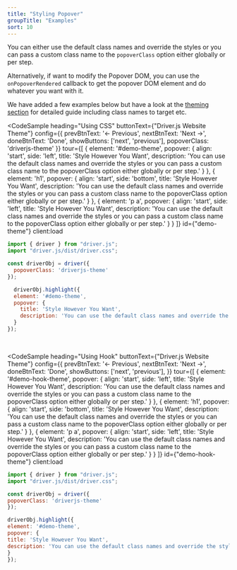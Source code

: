 ```yaml
---
title: "Styling Popover"
groupTitle: "Examples"
sort: 10
---
```



You can either use the default class names and override the styles or you can pass a custom class name to the `popoverClass` option either globally or per step.

Alternatively, if want to modify the Popover DOM, you can use the `onPopoverRendered` callback to get the popover DOM element and do whatever you want with it.

We have added a few examples below but have a look at the [theming section](/docs/theming#styling-popover) for detailed guide including class names to target etc.

<CodeSample
  heading="Using CSS"
  buttonText={"Driver.js Website Theme"}
  config={{
    prevBtnText: '&larr; Previous',
    nextBtnText: 'Next &rarr;',
    doneBtnText: 'Done',
    showButtons: ['next', 'previous'],
    popoverClass: 'driverjs-theme'
  }}
  tour={[
    {
      element: '#demo-theme',
      popover: {
        align: 'start',
        side: 'left',
        title: 'Style However You Want',
        description: 'You can use the default class names and override the styles or you can pass a custom class name to the popoverClass option either globally or per step.'
      }
    },
    {
      element: 'h1',
      popover: {
        align: 'start',
        side: 'bottom',
        title: 'Style However You Want',
        description: 'You can use the default class names and override the styles or you can pass a custom class name to the popoverClass option either globally or per step.'
      }
    },
    {
      element: 'p a',
      popover: {
        align: 'start',
        side: 'left',
        title: 'Style However You Want',
        description: 'You can use the default class names and override the styles or you can pass a custom class name to the popoverClass option either globally or per step.'
      }
    }
  ]}
  id={"demo-theme"}
  client:load
>
  ```js
  import { driver } from "driver.js";
  import "driver.js/dist/driver.css";

  const driverObj = driver({
    popoverClass: 'driverjs-theme'
  });

    driverObj.highlight({
    element: '#demo-theme',
    popover: {
      title: 'Style However You Want',
      description: 'You can use the default class names and override the styles or you can pass a custom class name to the popoverClass option either globally or per step.'
    }
  });
  ```
</CodeSample>

<br/>

<CodeSample
  heading="Using Hook"
  buttonText={"Driver.js Website Theme"}
  config={{
    prevBtnText: '&larr; Previous',
    nextBtnText: 'Next &rarr;',
    doneBtnText: 'Done',
    showButtons: ['next', 'previous'],
  }}
  tour={[
    {
      element: '#demo-hook-theme',
      popover: {
        align: 'start',
        side: 'left',
        title: 'Style However You Want',
        description: 'You can use the default class names and override the styles or you can pass a custom class name to the popoverClass option either globally or per step.'
      }
    },
    {
      element: 'h1',
      popover: {
        align: 'start',
        side: 'bottom',
        title: 'Style However You Want',
        description: 'You can use the default class names and override the styles or you can pass a custom class name to the popoverClass option either globally or per step.'
      }
    },
    {
      element: 'p a',
      popover: {
        align: 'start',
        side: 'left',
        title: 'Style However You Want',
        description: 'You can use the default class names and override the styles or you can pass a custom class name to the popoverClass option either globally or per step.'
      }
    }
  ]}
  id={"demo-hook-theme"}
  client:load
>
  ```js
  import { driver } from "driver.js";
  import "driver.js/dist/driver.css";

  const driverObj = driver({
  popoverClass: 'driverjs-theme'
});

  driverObj.highlight({
  element: '#demo-theme',
  popover: {
  title: 'Style However You Want',
  description: 'You can use the default class names and override the styles or you can pass a custom class name to the popoverClass option either globally or per step.'
}
});
  ```
</CodeSample>